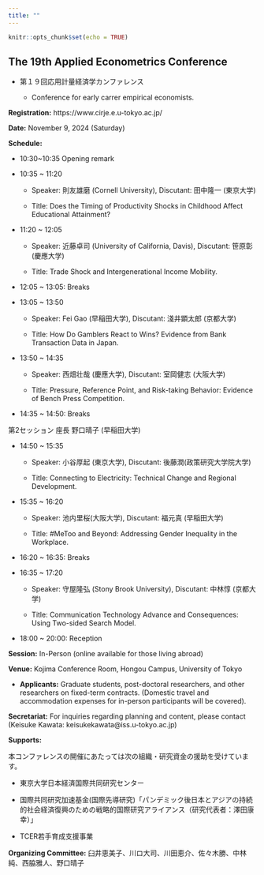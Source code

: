 ```yaml
---
title: ""
---
```


```r
knitr::opts_chunk$set(echo = TRUE)
```

## The 19th Applied Econometrics Conference

- 第１９回応用計量経済学カンファレンス

    - Conference for early carrer empirical economists.

**Registration:** https://www.cirje.e.u-tokyo.ac.jp/

**Date:** November 9, 2024 (Saturday)

**Schedule:**

- 10:30~10:35 Opening remark

- 10:35 ~ 11:20

    - Speaker: 則友雄磨 (Cornell University), Discutant: 田中隆一 (東京大学)
    
    - Title: Does the Timing of Productivity Shocks in Childhood Affect Educational Attainment?

- 11:20 ~ 12:05

    - Speaker: 近藤卓司 (University of California, Davis), Discutant: 笹原彰 (慶應大学)
    
    - Title: Trade Shock and Intergenerational Income Mobility.

- 12:05 ~ 13:05: Breaks

- 13:05 ~ 13:50

    - Speaker: Fei Gao (早稲田大学), Discutant: 淺井顕太郎 (京都大学)
    
    - Title: How Do Gamblers React to Wins? Evidence from Bank Transaction Data in Japan.

- 13:50 ~ 14:35

    - Speaker: 西畑壮哉 (慶應大学), Discutant: 室岡健志 (大阪大学) 
    
    - Title: Pressure, Reference Point, and Risk-taking Behavior: Evidence of Bench Press Competition.

- 14:35 ~ 14:50: Breaks 

第2セッション 座長 野口晴子 (早稲田大学)

- 14:50 ~ 15:35

    - Speaker: 小谷厚起 (東京大学), Discutant: 後藤潤(政策研究大学院大学)
    
    - Title: Connecting to Electricity: Technical Change and Regional Development.

- 15:35 ~ 16:20

    - Speaker: 池内里桜(大阪大学), Discutant: 福元真 (早稲田大学)
    
    - Title: #MeToo and Beyond: Addressing Gender Inequality in the Workplace.

- 16:20 ~ 16:35: Breaks

- 16:35 ~ 17:20

    - Speaker: 守屋隆弘 (Stony Brook University), Discutant: 中林惇 (京都大学)
    
    - Title: Communication Technology Advance and Consequences: Using Two-sided Search Model.

- 18:00 ~ 20:00: Reception

**Session:** In-Person (online available for those living abroad)

**Venue:** Kojima Conference Room, Hongou Campus, University of Tokyo

- **Applicants:** Graduate students, post-doctoral researchers, and other researchers on fixed-term contracts. (Domestic travel and accommodation expenses for in-person participants will be covered).

**Secretariat:** For inquiries regarding planning and content, please contact (Keisuke Kawata: keisukekawata@iss.u-tokyo.ac.jp)

**Supports:**

本コンファレンスの開催にあたっては次の組織・研究資金の援助を受けています。

- 東京大学日本経済国際共同研究センター

- 国際共同研究加速基金(国際先導研究)「パンデミック後日本とアジアの持続的社会経済復興のための戦略的国際研究アライアンス（研究代表者：澤田康幸）」

- TCER若手育成支援事業

**Organizing Committee:** 臼井恵美子、川ロ大司、川田恵介、佐々木勝、中林純、西脇雅人、野口晴子
